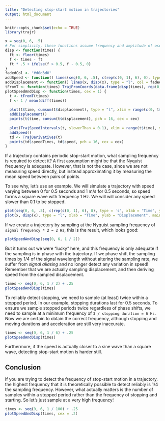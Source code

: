 ```yaml
---
title: "Detecting stop-start motion in trajectories"
output: html_document
---
```


```r
knitr::opts_chunk$set(echo = TRUE)
library(trajr)

x = seq(0, 6, .5)
# For simplicity, these functions assume frequency and amplitude of oscillations in speed, i.e. it's not parameterised
disp <- function(times) {
  ft <- floor(times)
  f <- times - ft
  ft * .5 + ifelse(f > 0.5, f - 0.5, 0)
}
fadedCol <- "#d0d3d0"
addSpeed <- function() lines(seq(0, 6, .5), c(rep(c(0, 1), 6), 0), type = 's', col = fadedCol)
addDisplacement <- function() lines(x, disp(x), type = "l", col = fadedCol)
tFromT <- function(times) TrajFromCoords(data.frame(disp(times), rep(0, length(times)), times), timeCol = 3)
plotSpeedAndDisp <- function(times, cex = 1) {
  t <- tFromT(times)
  f <- 1 / mean(diff(times))
  
  plot(t$time, cumsum(t$displacement), type = "l", xlim = range(c(0, t$time)), xlab = "Time", ylab = "Displacement", main = sprintf("Sampled Displacement (f = %g Hz)", f))
  addDisplacement()
  points(t$time, cumsum(t$displacement), pch = 16, cex = cex)
  
  plot(TrajSpeedIntervals(t, slowerThan = 0.1), xlim = range(t$time), ylim = c(0, 1), main = sprintf("Derived speed (f = %g Hz)", f))
  addSpeed()
  td <- TrajDerivatives(t)
  points(td$speedTimes, td$speed, pch = 16, cex = cex)
}

```

If a trajectory contains periodic stop-start motion, what sampling frequency is required to detect it? A first assumption might be that the Nyquist frequency is adequate. However, that is not the case, since we are not measuring speed directly, but instead approximating it by measuring the mean speed between pairs of points.

To see why, let's use an example. We will simulate a trajectory with speed varying between 0 for 0.5 seconds and 1 m/s for 0.5 seconds, so speed forms a square wave with frequency 1 Hz. We will will consider any speed slower than 0.1 to be stopped.

```r
plot(seq(0, 6, .5), c(rep(c(0, 1), 6), 0), type = 's', xlab = "Time", ylab = "Speed", main = "Actual speed")
plot(x, disp(x), type = "l", xlab = "Time", ylab = "Displacement", main = "Actual Displacement")

```

If we create a trajectory by sampling at the Nyquist sampling frequency of `signal frequency * 2 = 2 Hz`, this is the result, which looks good:

```r
plotSpeedAndDisp(seq(0, 6, 1 / 2))
```

But it turns out we were "lucky" here, and this frequency is only adequate if the sampling is in phase with the trajectory. If we phase shift the sampling times by 1/4 of the signal wavelength without altering the sampling rate, we suffer from _signal aliasing_ and no longer detect any variation in speed! Remember that we are actually sampling displacement, and then deriving speed from the sampled displacement.

```r
times <- seq(0, 6, 1 / 2) + .25
plotSpeedAndDisp(times)
```

To reliably detect stopping, we need to sample (at least) twice within a stopped period. In our example, stopping durations last for 0.5 seconds. To ensure we sample stopped periods twice regardless of phase shifts, we need to sample at a minimum frequency of `3 / stopping duration = 6 Hz`. Now we are certain to obtain the correct frequency, although stopping and moving durations and acceleration are still very inaccurate. 

```r
times <- seq(0, 6, 1 / 6) + .25
plotSpeedAndDisp(times)
```

Furthermore, if the speed is actually closer to  a sine wave than a square wave, detecting stop-start motion is harder still.


## Conclusion

If you are trying to detect the frequency of stop-start motion in a trajectory, the highest frequency that it is theoretically possible to detect reliably is 1/4 the sampling frequency. However, what actually matters is the number of samples within a stopped period rather than the frequency of stopping and starting. So let's just sample at a very high frequency!

```r
times <- seq(0, 6, 1 / 100) + .25
plotSpeedAndDisp(times, cex = .2)
```

